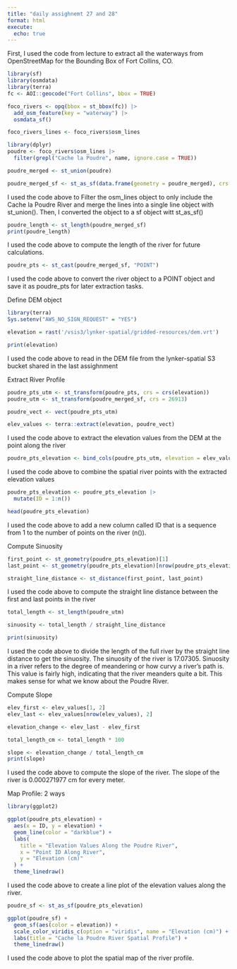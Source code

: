 ```yaml
---
title: "daily assighnemt 27 and 28"
format: html
execute:
  echo: true
---
```


First, I used the code from lecture to extract all the waterways from OpenStreetMap for the Bounding Box of Fort Collins, CO.

```r
library(sf)
library(osmdata)
library(terra)
fc <- AOI::geocode("Fort Collins", bbox = TRUE)

foco_rivers <- opq(bbox = st_bbox(fc)) |>
  add_osm_feature(key = "waterway") |>
  osmdata_sf()

foco_rivers_lines <- foco_rivers$osm_lines
```

```r
library(dplyr)
poudre <- foco_rivers$osm_lines |>
  filter(grepl("Cache la Poudre", name, ignore.case = TRUE))

poudre_merged <- st_union(poudre)

poudre_merged_sf <- st_as_sf(data.frame(geometry = poudre_merged), crs = st_crs(poudre))
```

I used the code above to Filter the osm_lines object to only include the Cache la Poudre River and merge the lines into a single line object with st_union(). Then, I converted the object to a sf object witt st_as_sf()
```r
poudre_length <- st_length(poudre_merged_sf)
print(poudre_length)
```
I used the code above to compute the length of the river for future calculations.
```r
poudre_pts <- st_cast(poudre_merged_sf, "POINT")
```
I used the code above to convert the river object to a POINT object and save it as poudre_pts for later extraction tasks.

Define DEM object

```r
library(terra)
Sys.setenv("AWS_NO_SIGN_REQUEST" = "YES")

elevation = rast('/vsis3/lynker-spatial/gridded-resources/dem.vrt')

print(elevation)
```
I used the code above to read in the DEM file from the lynker-spatial S3 bucket shared in the last assighnment

Extract River Profile

```r
poudre_pts_utm <- st_transform(poudre_pts, crs = crs(elevation))
poudre_utm <- st_transform(poudre_merged_sf, crs = 26913)

poudre_vect <- vect(poudre_pts_utm)

elev_values <- terra::extract(elevation, poudre_vect)
```
I used the code above to extract the elevation values from the DEM at the point along the river
```r
poudre_pts_elevation <- bind_cols(poudre_pts_utm, elevation = elev_values[[2]])
```
I used the code above to combine the spatial river points with the extracted elevation values
```r
poudre_pts_elevation <- poudre_pts_elevation |>
  mutate(ID = 1:n())

head(poudre_pts_elevation)
```
I used the code above to add a new column called ID that is a sequence from 1 to the number of points on the river (n()).

Compute Sinuosity

```r
first_point <- st_geometry(poudre_pts_elevation)[1] 
last_point <- st_geometry(poudre_pts_elevation)[nrow(poudre_pts_elevation)] 

straight_line_distance <- st_distance(first_point, last_point)
```
I used the code above to compute the straight line distance between the first and last points in the river
```r
total_length <- st_length(poudre_utm)

sinuosity <- total_length / straight_line_distance

print(sinuosity)
```
I used the code above to divide the length of the full river by the straight line distance to get the sinuosity. The sinuosity of the river is 17.07305. Sinuosity in a river refers to the degree of meandering or how curvy a river's path is. This value is fairly high, indicating that the river meanders quite a bit. This makes sense for what we know about the Poudre River.

Compute Slope

```r
elev_first <- elev_values[1, 2]
elev_last <- elev_values[nrow(elev_values), 2]

elevation_change <- elev_last - elev_first

total_length_cm <- total_length * 100

slope <- elevation_change / total_length_cm
print(slope)
```
I used the code above to compute the slope of the river. The slope of the river is 0.000271977 cm for every meter.

Map Profile: 2 ways

```r
library(ggplot2)

ggplot(poudre_pts_elevation) +
  aes(x = ID, y = elevation) +
  geom_line(color = "darkblue") + 
  labs(
    title = "Elevation Values Along the Poudre River",
    x = "Point ID Along River",
    y = "Elevation (cm)"
  ) +
  theme_linedraw()
```
I used the code above to create a line plot of the elevation values along the river.
```r
poudre_sf <- st_as_sf(poudre_pts_elevation)

ggplot(poudre_sf) +
  geom_sf(aes(color = elevation)) + 
  scale_color_viridis_c(option = "viridis", name = "Elevation (cm)") + 
  labs(title = "Cache la Poudre River Spatial Profile") +
  theme_linedraw()
```
I used the code above to plot the spatial map of the river profile.

